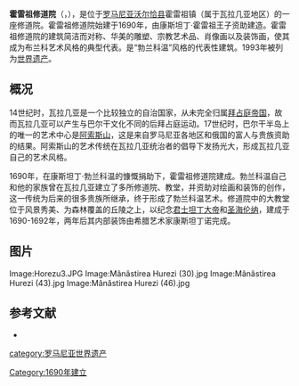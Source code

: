 {{世界遗产概要表
|zh_name = 霍雷祖修道院
|site_img = Horezu bis man SV.jpg
|site_img_capt = 霍雷祖修道院
|site_img_width =
|en_name = Monastery of Horezu
|fr_name = Monastère de Horezu
| country = {{ROU}}
| Region = 欧洲和北美地区
|area = 22 [[公顷|公顷]]
|criterion_c = (ii)
|ID = 597
|rg_year = 1993
|Danger_year =
|ex_rg_year =
|iucn =
|remarks =
|org_url = http://whc.unesco.org/en/list/597
|map_img =
|map_img_width =
|Coor =
|locmapin = 
|map_width =
|relief = 
|latitude = 
|longitude = 
}}
'''霍雷祖修道院'''（{{lang-ro|'''Mănăstirea Hurezi'''}}，{{lang-en|'''The Horezu Monastery'''}}），是位于[[罗马尼亚|罗马尼亚]][[沃尔恰县|沃尔恰县]]霍雷祖镇（属于瓦拉几亚地区）的一座修道院。霍雷祖修道院始建于1690年，由康斯坦丁·霍雷祖王子资助建造。霍雷祖修道院的建筑简洁而对称、华美的雕塑、宗教艺术品、肖像画以及装饰画，使其成为布兰科艺术风格的典型代表。是“勃兰科温”风格的代表性建筑。1993年被列为[[世界遗产|世界遗产]]。

==概况==
14世纪时，瓦拉几亚是一个比较独立的自治国家，从未完全归属[[拜占庭帝国|拜占庭帝国]]，故而瓦拉几亚可以产生与巴尔干文化不同的后拜占庭运动。17世纪时，巴尔干半岛上的唯一的艺术中心是[[阿索斯山|阿索斯山]]，这是来自罗马尼亚各地区和俄国的富人与贵族资助的结果。阿索斯山的艺术传统在瓦拉几亚统治者的倡导下发扬光大，形成瓦拉几亚自己的艺术风格。

1690年，在康斯坦丁·勃兰科温的慷慨捐助下，霍雷祖修道院建成。勃兰科温自己和他的家族曾在瓦拉几亚建立了多所修道院、教堂，并资助对绘画和装饰的创作，这一传统为后来的很多贵族所继承，终于形成了勃兰科温艺术。修道院中的大教堂位于风景秀美、为森林覆盖的丘陵之上，以纪念[[君士坦丁大帝|君士坦丁大帝]]和[[圣海伦纳|圣海伦纳]]，建成于1690-1692年，两年后其内部装饰由希腊艺术家康斯坦丁诺完成。

==图片==
<gallery>
Image:Horezu3.JPG
Image:Mânăstirea Hurezi (30).jpg
Image:Mânăstirea Hurezi (43).jpg
Image:Mânăstirea Hurezi (46).jpg
</gallery>

==参考文献==
*{{cite web|title=世界遗产网站对霍雷祖修道院的介绍|url=http://whc.unesco.org/en/list/597|accessdate=2014-01-04|archive-date=2017-07-11|archive-url=https://web.archive.org/web/20170711160025/http://whc.unesco.org/en/list/597|dead-url=no}}

[[category:罗马尼亚世界遗产|category:罗马尼亚世界遗产]]
[[Category:1690年建立|Category:1690年建立]]